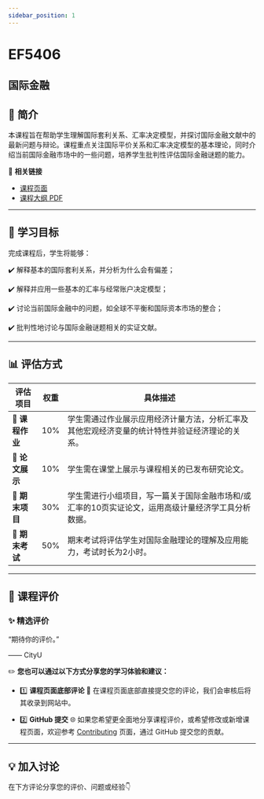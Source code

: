 ```yaml
---
sidebar_position: 1
---
```


# EF5406
## 国际金融

## **📘 简介**
本课程旨在帮助学生理解国际套利关系、汇率决定模型，并探讨国际金融文献中的最新问题与辩论。课程重点关注国际平价关系和汇率决定模型的基本理论，同时介绍当前国际金融市场中的一些问题，培养学生批判性评估国际金融谜题的能力。

🔗 **相关链接**
- [课程页面](https://www.cityu.edu.hk/catalogue/pg/202425/course/EF5406.htm)
- [课程大纲 PDF](https://www.cityu.edu.hk/catalogue/pg/202425/course/EF5406.pdf)

---

## **🎯 学习目标**

完成课程后，学生将能够：

✔️ 解释基本的国际套利关系，并分析为什么会有偏差；

✔️ 解释并应用一些基本的汇率与经常账户决定模型；

✔️ 讨论当前国际金融中的问题，如全球不平衡和国际资本市场的整合；

✔️ 批判性地讨论与国际金融谜题相关的实证文献。

---

## **📊 评估方式**

| **评估项目**          | **权重** | **具体描述**                                                                                       |
|----------------------|---------|---------------------------------------------------------------------------------------------------|
| **📄 课程作业**       | 10%     | 学生需通过作业展示应用经济计量方法，分析汇率及其他宏观经济变量的统计特性并验证经济理论的关系。    |
| **📄 论文展示**       | 10%     | 学生需在课堂上展示与课程相关的已发布研究论文。                                                    |
| **📄 期末项目**       | 30%     | 学生需进行小组项目，写一篇关于国际金融市场和/或汇率的10页实证论文，运用高级计量经济学工具分析数据。|
| **📝 期末考试**       | 50%     | 期末考试将评估学生对国际金融理论的理解及应用能力，考试时长为2小时。                              |

---

## **💬 课程评价**

### ✨ **精选评价**
<div className={commentStyles.commentBox}>
    <p className={commentStyles.commentText}>
        “期待你的评价。”
    </p>
    <p className={commentStyles.commentAuthor}>—— CityU</p>
</div>

✏️ **您也可以通过以下方式分享您的学习体验和建议：**

- 1️⃣ **课程页面底部评论**
💬 在课程页面底部直接提交您的评论，我们会审核后将其收录到网站中。

- 2️⃣ **GitHub 提交**
🌐 如果您希望更全面地分享课程评价，或希望修改或新增课程页面，欢迎参考 [Contributing](https://penjc.github.io/CityU/contributing) 页面，通过 GitHub 提交您的贡献。



---

## **💡 加入讨论**

在下方评论分享您的评价、问题或经验👇
<Utterances />
